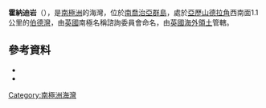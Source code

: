 {{coord|54|1|S|38|1|W|source:GNIS|display=title}}

'''霍納迪岩'''（{{lang-en|Hornaday Rock}}），是[[南極洲|南極洲]]的海灣，位於[[南喬治亞群島|南喬治亞群島]]，處於[[亞歷山德拉角|亞歷山德拉角]]西南面1.1公里的[[伯德灣|伯德灣]]，由[[英國|英國]]南極名稱諮詢委員會命名，由[[英國海外領土|英國海外領土]]管轄。

==參考資料==
*{{cite gnis | type = antarid | id = 6992| name = Hornaday Rock | accessdate = 2012-06-26}}
*{{usgs-gazetteer|id=6992}}

{{Antarctica-geo-stub}}
[[Category:南極洲海灣|Category:南極洲海灣]]